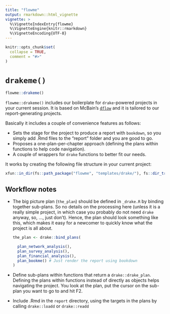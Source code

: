 ```yaml
---
title: "flowme"
output: rmarkdown::html_vignette
vignette: >
  %\VignetteIndexEntry{flowme}
  %\VignetteEngine{knitr::rmarkdown}
  %\VignetteEncoding{UTF-8}
---
```


```r
knitr::opts_chunk$set(
  collapse = TRUE,
  comment = "#>"
)
```


# `drakeme()`

``` r
flowme::drakeme()
```

`flowme::drakeme()` includes our boilerplate for `drake`-powered projects in
your current session. It is based on McBain's
[`dflow`](https://github.com/MilesMcBain/dflow) and it is tailored to our
report-generating projects.

Basically it includes a couple of convenience features as follows:

- Sets the stage for the project to produce a report with `bookdown`, so you 
  simply add .Rmd files to the "report" folder and you are good to go.
- Proposes a one-plan-per-chapter approach (defining the plans within functions 
  to help code navigation).
- A couple of wrappers for `drake` functions to better fit our needs.

It works by creating the following file structure in your current project:

```r
xfun::in_dir(fs::path_package("flowme", "templates/drake/"), fs::dir_tree())
```

## Workflow notes

- The big picture plan (`the_plan`) should be defined in `_drake.R`
  by binding together sub-plans. So no details on the processing here (unless
  it is a really simple project, in which case you probably do not need `drake` 
  anyway, so, ..., just don't). Hence, the plan should look something like this, 
  which makes it easy for a newcomer to quickly know what the project is all 
  about.
  
  ``` r
  the_plan <- drake::bind_plans(
  
    plan_network_analysis(),
    plan_survey_analysis(),
    plan_financial_analysis(),
    plan_bookme() # Just render the report using bookdown
  )
  ```
  
- Define sub-plans within functions that return a `drake::drake_plan`. 
  Defining the plans within functions instead of directly as objects helps 
  navigating the project. You look at the plan, put the cursor on the sub-plan 
  you want to go to and hit F2.
  
- Include .Rmd in the `report` directory, using the targets in the plans by 
  calling `drake::loadd` or `drake::readd`

